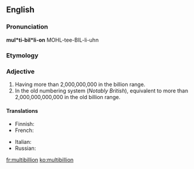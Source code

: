 ==English==

===Pronunciation===
'''mul*ti-bil*li-on'''
MOHL-tee-BIL-li-uhn

===Etymology===
{{prefix|multi|billion}}

===Adjective===
{{head|en|adjective}}

# Having more than 2,000,000,000 in the billion range.
# In the old numbering system (''Notably British''), equivalent to more than 2,000,000,000,000 in the old billion range.

====Translations====
{{trans-top|having more than 2,000,000,000 in the billion range}}
* Finnish: {{t-|fi|monimiljardinen}}
* French: {{t+|fr|multibillion}}
{{trans-mid}}
* Italian: {{t-|it|multibillione}}
* Russian: {{t+|ru|многомиллиардный|tr=mnogomilliárdnyj|sc=Cyrl}}
{{trans-bottom}}

[[fr:multibillion]]
[[ko:multibillion]]
